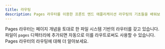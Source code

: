 ```yaml
---
title: 라우팅
description: Pages 라우터를 이용한 프론트 엔드 애플리케이션 라우팅의 기초들을 배워보세요.
---
```


Pages 라우터는 페이지 개념을 토대로 한 파일 시스템 기반의 라우터를 갖고 있습니다. 파일이 `pages` 디렉터리에 추가되면 자동으로 이를 라우트로써도 사용할 수 있습니다. Pages 라우터의 라우팅에 대해 더 알아보세요.

